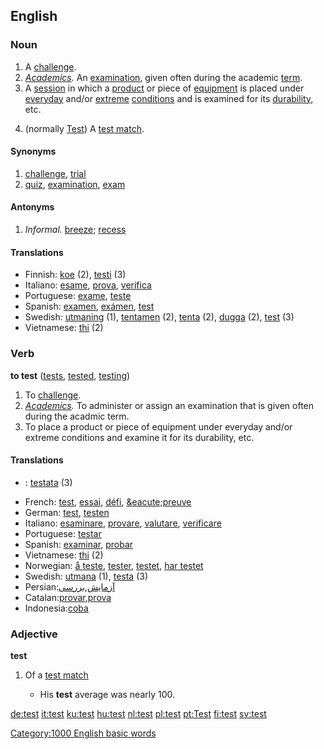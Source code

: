 {{See|Test}}
==English==

=== Noun ===
{{en-noun-reg}}

#A [[Challenge#Noun|challenge]].
#''[[Academics]].'' An [[examination]], given often during the academic [[term]].
#A [[session]] in which a [[product]] or piece of [[equipment]] is placed under [[everyday]] and/or [[extreme]] [[condition]]s and is examined for its [[durability]], etc.
#{{Cricket}} (normally [[Test]]) A [[test match]].

==== Synonyms ====
#[[challenge]], [[trial]]
#[[quiz]], [[examination]], [[exam]]

==== Antonyms ====
#''Informal.'' [[breeze]]; [[recess]]

==== Translations ====
*Finnish: [[koe]] (2), [[testi]] (3)
*Italiano: [[esame]], [[prova]], [[verifica]]
*Portuguese: [[exame]], [[teste]]
*Spanish: [[examen]], [[exámen]], [[test]]
*Swedish: [[utmaning]] (1), [[tentamen]] {{c}} (2), [[tenta]] {{c}} (2), [[dugga]] {{c}} (2), [[test]] {{n}} (3)
*Vietnamese: [[thi]] (2)

=== Verb ===
'''to test''' ([[tests]], [[tested]], [[testing]])

#To [[Challenge#Verb|challenge]].
#''[[Academics]].'' To administer or assign an examination that is given often during the acadmic term.
#To place a product or piece of equipment under everyday and/or extreme conditions and examine it for its durability, etc.

==== Translations ====
*{{msg:fi}}: [[testata]] (3)
*French: [[test]], [[essai]], [[défi]], [[&eacute;preuve]]
*German: [[test]], [[testen]]
*Italiano: [[esaminare]], [[provare]], [[valutare]], [[verificare]]
*Portuguese: [[testar]]
*Spanish: [[examinar]], [[probar]]
*Vietnamese: [[thi]] (2)
*Norwegian: [[å teste]], [[tester]], [[testet]], [[har testet]]
*Swedish: [[utmana]] (1), [[testa]] (3)
*Persian:[[آزمایش]],[[بررسی]]
*Catalan:[[provar]],[[prova]]
*Indonesia:[[coba]]

===Adjective===
'''test'''

#{{Cricket}} Of a [[test match]]
#* His '''test''' average was nearly 100.

[[Category:1000 English basic words]]

[[de:test]]
[[it:test]]
[[ku:test]]
[[hu:test]]
[[nl:test]]
[[pl:test]]
[[pt:Test]]
[[fi:test]]
[[sv:test]]